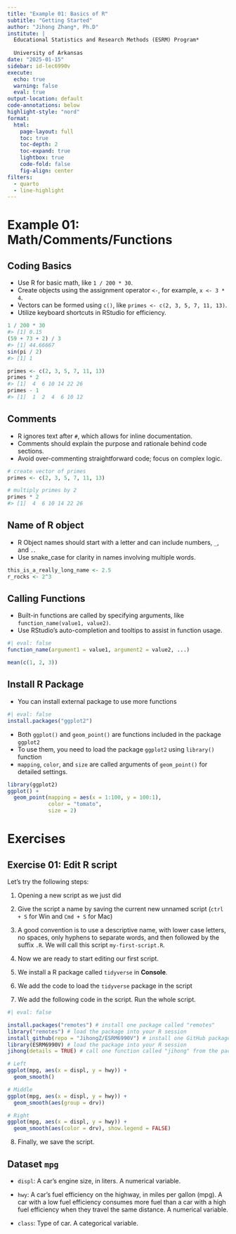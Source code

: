 ```yaml
---
title: "Example 01: Basics of R"
subtitle: "Getting Started"
author: "Jihong Zhang*, Ph.D"
institute: | 
  Educational Statistics and Research Methods (ESRM) Program*
  
  University of Arkansas
date: "2025-01-15"
sidebar: id-lec6990v
execute: 
  echo: true
  warning: false
  eval: true
output-location: default
code-annotations: below
highlight-style: "nord"
format: 
  html: 
    page-layout: full
    toc: true
    toc-depth: 2
    toc-expand: true
    lightbox: true
    code-fold: false
    fig-align: center
filters:
  - quarto
  - line-highlight
---
```


# Example 01: Math/Comments/Functions

## Coding Basics

-   Use R for basic math, like `1 / 200 * 30`.
-   Create objects using the assignment operator `<-`, for example, `x <- 3 * 4`.
-   Vectors can be formed using `c()`, like `primes <- c(2, 3, 5, 7, 11, 13)`.
-   Utilize keyboard shortcuts in RStudio for efficiency.

```r
1 / 200 * 30
#> [1] 0.15
(59 + 73 + 2) / 3
#> [1] 44.66667
sin(pi / 2)
#> [1] 1
```

```r
primes <- c(2, 3, 5, 7, 11, 13)
primes * 2
#> [1]  4  6 10 14 22 26
primes - 1
#> [1]  1  2  4  6 10 12
```

## Comments

-   R ignores text after `#`, which allows for inline documentation.
-   Comments should explain the purpose and rationale behind code sections.
-   Avoid over-commenting straightforward code; focus on complex logic.

```r
# create vector of primes
primes <- c(2, 3, 5, 7, 11, 13)

# multiply primes by 2
primes * 2
#> [1]  4  6 10 14 22 26
```

## Name of R object

-   R Object names should start with a letter and can include numbers, `_`, and `.`.
-   Use snake_case for clarity in names involving multiple words.

```r
this_is_a_really_long_name <- 2.5
r_rocks <- 2^3
```

## Calling Functions

-   Built-in functions are called by specifying arguments, like `function_name(value1, value2)`.
-   Use RStudio’s auto-completion and tooltips to assist in function usage.

```r
#| eval: false
function_name(argument1 = value1, argument2 = value2, ...)
```

```r
mean(c(1, 2, 3))
```

## Install R Package

-   You can install external package to use more functions

```r
#| eval: false
install.packages("ggplot2")
```

-   Both `ggplot()` and `geom_point()` are functions included in the package `ggplot2`
-   To use them, you need to load the package `ggplot2` using `library()` function
-   `mapping`, `color`, and `size` are called arguments of `geom_point()` for detailed settings.

```r
library(ggplot2)
ggplot() +
  geom_point(mapping = aes(x = 1:100, y = 100:1), 
             color = "tomato", 
             size = 2)
```

# Exercises

## Exercise 01: Edit R script

Let's try the following steps:

1.  Opening a new script as we just did

2.  Give the script a name by saving the current new unnamed script (`ctrl + S` for Win and `Cmd + S` for Mac)

3.  A good convention is to use a descriptive name, with lower case letters, no spaces, only hyphens to separate words, and then followed by the suffix `.R`. We will call this script `my-first-script.R`.

4.  Now we are ready to start editing our first script.

5.  We install a R package called `tidyverse` in **Console**.

6.  We add the code to load the `tidyverse` package in the script

7.  We add the following code in the script. Run the whole script.

```r
#| eval: false

install.packages("remotes") # install one package called "remotes"
library("remotes") # load the package into your R session
install_github(repo = "JihongZ/ESRM6990V") # install one GitHub package from my GitHub repository
library(ESRM6990V) # load the package into your R session
jihong(details = TRUE) # call one function called "jihong" from the package

# Left
ggplot(mpg, aes(x = displ, y = hwy)) +
  geom_smooth()

# Middle
ggplot(mpg, aes(x = displ, y = hwy)) +
  geom_smooth(aes(group = drv))

# Right
ggplot(mpg, aes(x = displ, y = hwy)) +
  geom_smooth(aes(color = drv), show.legend = FALSE)
```

8.  Finally, we save the script.

::: callout-note
## Dataset `mpg`

-   `displ`: A car’s engine size, in liters. A numerical variable.

-   `hwy`: A car’s fuel efficiency on the highway, in miles per gallon (mpg). A car with a low fuel efficiency consumes more fuel than a car with a high fuel efficiency when they travel the same distance. A numerical variable.

-   `class`: Type of car. A categorical variable.
:::

